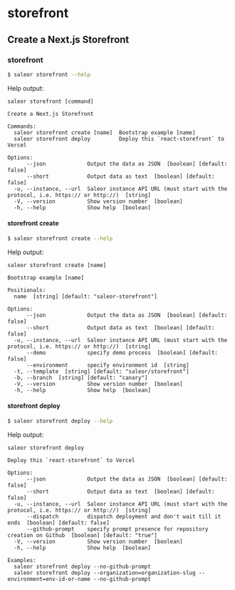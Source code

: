 # storefront

## Create a Next.js Storefront

### storefront

```sh
$ saleor storefront --help
```

Help output:

```
saleor storefront [command]

Create a Next.js Storefront

Commands:
  saleor storefront create [name]  Bootstrap example [name]
  saleor storefront deploy         Deploy this `react-storefront` to Vercel

Options:
      --json             Output the data as JSON  [boolean] [default: false]
      --short            Output data as text  [boolean] [default: false]
  -u, --instance, --url  Saleor instance API URL (must start with the protocol, i.e. https:// or http://)  [string]
  -V, --version          Show version number  [boolean]
  -h, --help             Show help  [boolean]
```

#### storefront create

```sh
$ saleor storefront create --help
```

Help output:

```
saleor storefront create [name]

Bootstrap example [name]

Positionals:
  name  [string] [default: "saleor-storefront"]

Options:
      --json             Output the data as JSON  [boolean] [default: false]
      --short            Output data as text  [boolean] [default: false]
  -u, --instance, --url  Saleor instance API URL (must start with the protocol, i.e. https:// or http://)  [string]
      --demo             specify demo process  [boolean] [default: false]
      --environment      specify environment id  [string]
  -t, --template  [string] [default: "saleor/storefront"]
  -b, --branch  [string] [default: "canary"]
  -V, --version          Show version number  [boolean]
  -h, --help             Show help  [boolean]
```

#### storefront deploy

```sh
$ saleor storefront deploy --help
```

Help output:

```
saleor storefront deploy

Deploy this `react-storefront` to Vercel

Options:
      --json             Output the data as JSON  [boolean] [default: false]
      --short            Output data as text  [boolean] [default: false]
  -u, --instance, --url  Saleor instance API URL (must start with the protocol, i.e. https:// or http://)  [string]
      --dispatch         dispatch deployment and don't wait till it ends  [boolean] [default: false]
      --github-prompt    specify prompt presence for repository creation on Github  [boolean] [default: "true"]
  -V, --version          Show version number  [boolean]
  -h, --help             Show help  [boolean]

Examples:
  saleor storefront deploy --no-github-prompt
  saleor storefront deploy --organization=organization-slug --environment=env-id-or-name --no-github-prompt
```